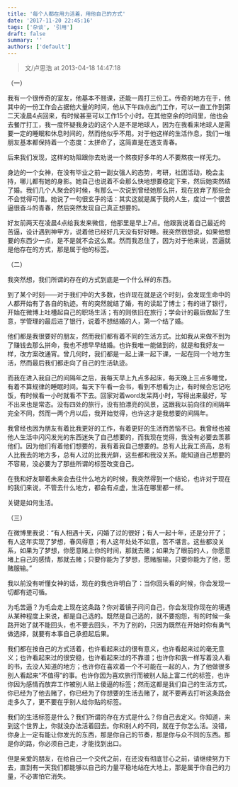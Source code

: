 ```yaml
---
title: '每个人都在用力活着，用他自己的方式'
date: '2017-11-20 22:45:16'
tags: ['杂谈', '引用']
draft: false
summary: ''
authors: ['default']
---
```


> 文/卢思浩 at 2013-04-18 14:47:18

（一）

我有一个很传奇的室友，他基本不翘课，还能一周打三份工。传奇的地方在于，他其中的一份工作会占据他大量的时间，他从下午四点出门工作，可以一直工作到第二天凌晨4点回来，有时候甚至可以工作15个小时。在其他空余的时间里，他也会去餐厅打工，我一度怀疑我身边的这个人是不是地球人，因为在我看来地球人是需要一定的睡眠和休息时间的，然而他似乎不用。对于他这样的生活作息，我们一堆朋友基本都保持着一个态度：太拼命了，这简直是在透支青春。

后来我们发现，这样的劝阻跟你去劝说一个熬夜好多年的人不要熬夜一样无力。

身边的一个女神，在没有毕业之前一副女强人的态势，考研，社团活动，晚会主持，哪儿都有她的身影。她自己也说着不会那么快地想要稳定下来，然后她突然结了婚。我们几个人聚会的时候，有那么一次说到曾经她那么拼，现在放弃了那些会不会觉得可惜。她说了一句很玄乎的话：其实这就是属于我的人生，度过一个很苦逼很奋斗的青春，然后突然发现自己真正想要的。

好友前两天在凌晨4点给我发来微信，他那里是早上7点。他跟我说着自己最近的苦逼，设计遇到神甲方，说着他已经好几天没有好好睡。我突然很想说，如果他想要的东西少一点，是不是就不会这么累。然而我忍住了，因为对于他来说，苦逼就是他存在的方式，那是属于他的标签。

（二）

我突然想，我们所谓的存在的方式到底是一个什么样的东西。

到了某个时刻——对于我们中的大多数，也许现在就是这个时刻，会发现生命中的人都开始有了各自的轨迹。有的突然就结了婚，有的读起了博士；有的进了银行，开始在微博上吐槽起自己的职场生活；有的则依旧在旅行；学会计的最后做起了生意，学管理的最后进了银行，说着不想结婚的人，第一个结了婚。

他们都是我很要好的朋友，然而我们都有着不同的生活方式。比如我从来做不到为了赚钱去那么拼命，我也不想早早结婚。也许我唯一能做到的，就是和我好友一样，改方案改通宵。曾几何时，我们都是一起上课一起下课，一起在同一个地方生活，然而最后我们都走向了自己的生活轨迹。

而我在进入我自己的间隔年之后，我每天早上九点多起床，每天晚上三点多睡觉，有着不算规律的睡眠时间。每天下午看一会书，看到不想看为止，有时候会忘记吃饭，有时候看一小时就看不下去。回家对着word发呆两小时，写得出来最好，写不出来也是常态。没有四处的旅行，没有拍漂亮的风景，这跟我以前向往的间隔年完全不同，然而一两个月以后，我开始觉得，也许这才是我想要的间隔年。

我曾经也因为朋友有着比我更好的工作，有着更好的生活而苦恼不已。我曾经也被他人生活中闪闪发光的东西迷失了自己想要的，而我现在觉得，我没有必要去羡慕他们。因为他们有着他们想要的，我有着我自己想要的。总有人比我工资高，总有人比我去的地方多，总有人过的比我光鲜，这些都和我没关系。能知道自己想要的不容易，没必要为了那些所谓的标签改变自己。

在我和好友聊着未来会去往什么地方的时候，我突然得到一个结论，也许对于现在的我们来说，不管去什么地方，都会有点虚，生活在哪里都一样。

关键是如何生活。

（三）

在微博里我说：“有人相遇十天，闪婚了过的很好；有人一起十年，还是分开了；有人这年实现了梦想，春风得意；有人这年处处不如意，苦不堪言。这些都没关系，如果为了梦想，你愿意赌上你的时间，那就去赌；如果为了眼前的人，你愿意堵上自己的感情，那就去赌；只要你能为了梦想，愿赌服输，只要你能为了他，愿赌服输。”

我以前没有听懂女神的话，现在的我也许明白了：当你回头看的时候，你会发现一切都有迹可循。

为毛苦逼？为毛会走上现在这条路？你对着镜子问问自己，你会发现你现在的境遇从某种程度上来说，都是自己选的。既然是自己选的，就不要抱怨，有的时候一条路开始了就不能回头，也不要去回头，不为了别的，只因为既然在开始时你有勇气做选择，就要有本事自己承担起后果。

我们都在按自己的方式活着，也许看起来过的很有意义，也许看起来过的毫无意义；也许看起来过的很安稳，也许看起来过的不靠谱；也许你和我一样写着没人看的书，去没人知道的地方；也许你在喜欢着一个不可能在一起的人，为了他做很多别人看起来“不值得”的事。也许你因为喜欢旅行而被别人贴上富二代的标签，也许你因为感情而放弃工作被别人贴上傻逼的标签；然而这都是我们自己的生活方式，你已经为了他去赌了，你已经为了你想要的生活去赌了，就不要再去打听这条路会走多久了，更不要在乎别人给你贴的标签。

我们的生活标签是什么？我们所谓的存在方式是什么？你自己去定义。你知道，来到这个世界上，你就没办法活着回去。你和别人的不同，就在于你怎么活。没错，你身上一定有能让你发光的东西，那是你自己的节奏，那是你与众不同的东西。那是你的路，你必须自己走，才能找到出口。

但是亲爱的朋友，在给自己一个交代之前，在还没有彻底甘心之前，请继续努力下去，直到有一天我们都能够以自己的力量平稳地站在大地上，那是属于你自己的力量，不必害怕它消失。
